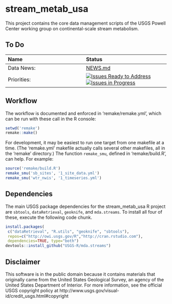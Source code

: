# stream_metab_usa

This project contains the core data management scripts of the USGS Powell Center
working group on continental-scale stream metabolism.

## To Do

| Name       |  Status |
| :------------ |:-------------| 
| Data News:  | [NEWS.md](https://github.com/USGS-CIDA/stream_metab_usa/blob/master/NEWS.md)  |
| Priorities: | [![Issues Ready to Address](https://badge.waffle.io/USGS-CIDA/stream_metab_usa.png?label=ready&title=Ready)](http://waffle.io/USGS-CIDA/stream_metab_usa) [![Issues in Progress](https://badge.waffle.io/USGS-CIDA/stream_metab_usa.png?label=In%20Progress&title=In%20Progress)](http://waffle.io/USGS-CIDA/stream_metab_usa) |

## Workflow

The workflow is documented and enforced in 'remake/remake.yml', which can be run
with these call in the R console:

```r
setwd('remake')
remake::make()
```

For development, it may be easiest to run one target from one makefile at a
time. (The 'remake.yml' makefile actually calls several other makefiles, all in
the 'remake' directory.) The function `remake_smu`, defined in 'remake/build.R',
can help. For example:

```r
source('remake/build.R')
remake_smu('sb_sites', '1_site_data.yml')
remake_smu('wtr_nwis', '1_timeseries.yml')
```

## Dependencies

The main USGS package dependencies for the stream_metab_usa R project are `sbtools`,
`dataRetrieval`, `geoknife`, and `mda.streams`. To install all four of these,
execute the following code chunk.

```r
install.packages(
 c("dataRetrieval", "R.utils", "geoknife", "sbtools"),
 repos=c("http://owi.usgs.gov/R","http://cran.rstudio.com"),
 dependencies=TRUE, type="both")
devtools::install_github("USGS-R/mda.streams")
```


## Disclaimer

This software is in the public domain because it contains materials that originally came from the United States Geological Survey, an agency of the United States Department of Interior. For more information, see the official USGS copyright policy at http://www.usgs.gov/visual-id/credit_usgs.html#copyright
